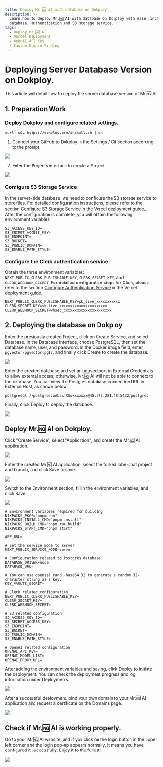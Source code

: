 ```yaml
---
title: Deploy Mr.🆖 AI with database on Dokploy
description: >-
  Learn how to deploy Mr.🆖 AI with database on Dokploy with ease, including:
  database, authentication and S3 storage service.
tags:
  - Deploy Mr.🆖 AI
  - Vercel Deployment
  - OpenAI API Key
  - Custom Domain Binding
---
```


# Deploying Server Database Version on Dokploy.
This article will detail how to deploy the server database version of Mr.🆖 AI.
## 1. Preparation Work
### Deploy Dokploy and configure related settings.
```shell
curl -sSL https://dokploy.com/install.sh | sh
```
1. Connect your GitHub to Dokploy in the Settings / Git section according to the prompt.
   
![](https://github.com/user-attachments/assets/c75eb19e-e0f5-4135-91e4-55be8be8a996)

2. Enter the Projects interface to create a Project.

![](https://github.com/user-attachments/assets/4e04928d-0171-48d1-afff-e22fc2faaf4e)

### Configure S3 Storage Service
In the server-side database, we need to configure the S3 storage service to store files. For detailed configuration instructions,  please refer to the section [Configure S3 Storage Service](https://lobehub.com/docs/self-hosting/server-database/vercel#3-configure-s-3-storage-service) in the Vercel deployment guide。After the configuration is complete, you will obtain the following environment variables:
```shell
S3_ACCESS_KEY_ID=
S3_SECRET_ACCESS_KEY=
S3_ENDPOINT=
S3_BUCKET=
S3_PUBLIC_DOMAIN=
S3_ENABLE_PATH_STYLE=
```
### Configure the Clerk authentication service.
Obtain the three environment variables: `NEXT_PUBLIC_CLERK_PUBLISHABLE_KEY`, `CLERK_SECRET_KEY`, and `CLERK_WEBHOOK_SECRET`. For detailed configuration steps for Clerk, please refer to the section [Configure Authentication Service](https://lobehub.com/docs/self-hosting/server-database/vercel#2-configure-authentication-service) in the Vercel deployment guide.
```shell
NEXT_PUBLIC_CLERK_PUBLISHABLE_KEY=pk_live_xxxxxxxxxxx
CLERK_SECRET_KEY=sk_live_xxxxxxxxxxxxxxxxxxxxxx
CLERK_WEBHOOK_SECRET=whsec_xxxxxxxxxxxxxxxxxxxxxx
```
## 2. Deploying the database on Dokploy
Enter the previously created Project, click on Create Service, and select Database. In the Database interface, choose PostgreSQL, then set the database name, user, and password. In the Docker image field, enter `pgvector/pgvector:pg17`, and finally click Create to create the database.

![](https://github.com/user-attachments/assets/97899819-278f-42fd-804a-144d521d4b4f)

Enter the created database and set an unused port in External Credentials to allow external access; otherwise, Mr.🆖 AI will not be able to connect to the database.
You can view the Postgres database connection URL in External Host, as shown below:
```shell
postgresql://postgres:wAbLxfXSwkxxxxxx@45.577.281.48:5432/postgres
```
Finally, click Deploy to deploy the database.

![](https://github.com/user-attachments/assets/b4e89dd4-877b-43fe-aa42-4680de17ba8e)

## Deploy Mr.🆖 AI on Dokploy.
Click "Create Service", select "Application", and create the Mr.🆖 AI application.

![](https://github.com/user-attachments/assets/4cbbbcce-36be-48ff-bb0b-31607a0bba5c)

Enter the created Mr.🆖 AI application, select the forked lobe-chat project and branch, and click Save to save.

![](https://github.com/user-attachments/assets/2bb4c09d-75bb-4c46-bb2f-faf538308305)

Switch to the Environment section, fill in the environment variables, and click Save.

![](https://github.com/user-attachments/assets/0f79c266-cce5-4936-aabd-4c8f19196d91)

```shell
# Environment variables required for building
NIXPACKS_PKGS="pnpm bun"
NIXPACKS_INSTALL_CMD="pnpm install"
NIXPACKS_BUILD_CMD="pnpm run build"
NIXPACKS_START_CMD="pnpm start"

APP_URL=

# Set the service mode to server
NEXT_PUBLIC_SERVICE_MODE=server

# Configuration related to Postgres database
DATABASE_DRIVER=node
DATABASE_URL=

# You can use openssl rand -base64 32 to generate a random 32-character string as a key.
KEY_VAULTS_SECRET=

# Clerk related configuration
NEXT_PUBLIC_CLERK_PUBLISHABLE_KEY=
CLERK_SECRET_KEY=
CLERK_WEBHOOK_SECRET=

# S3 related configuration
S3_ACCESS_KEY_ID=
S3_SECRET_ACCESS_KEY=
S3_ENDPOINT=
S3_BUCKET=
S3_PUBLIC_DOMAIN=
S3_ENABLE_PATH_STYLE=

# OpenAI related configuration
OPENAI_API_KEY=
OPENAI_MODEL_LIST=
OPENAI_PROXY_URL=
```
After adding the environment variables and saving, click Deploy to initiate the deployment. You can check the deployment progress and log information under Deployments.

![](https://github.com/user-attachments/assets/411e2002-61f0-4010-9841-18e88ca895ec)

After a successful deployment, bind your own domain to your Mr.🆖 AI application and request a certificate on the Domains page.

![](https://github.com/user-attachments/assets/dd6bc4a4-3c20-4162-87fd-5cac57e5d7e7)

## Check if Mr.🆖 AI is working properly.
Go to your Mr.🆖 AI website, and if you click on the login button in the upper left corner and the login pop-up appears normally, it means you have configured it successfully. Enjoy it to the fullest!

![](https://github.com/user-attachments/assets/798ddb18-50c7-462a-a083-0c6841351d26)
